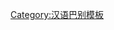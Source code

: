 {{User language-2|cmn-yichang|列个用户阔以用'''[[:Category:cmn-yichang-2 使用者|是那么回事]]'''滴'''[[:Category:cmn-yichang 使用者|宜昌话]]'''日白。|宜昌話|12|9}}<noinclude>[[Category:汉语巴别模板]]</noinclude>